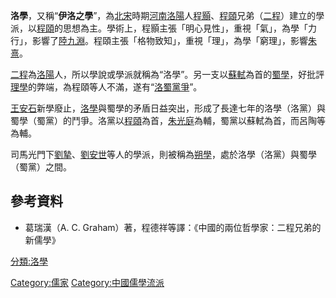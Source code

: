 {{copyedit|time=2019-05-21T05:52:47+00:00}}
'''洛學'''，又稱“'''伊洛之學'''”，為[[北宋|北宋]]時期[[河南|河南]][[洛陽|洛陽]]人[[程顥|程顥]]、[[程頤|程頤]]兄弟（[[二程|二程]]）建立的學派，以[[程頤|程頤]]的思想為主。學術上，程顥主張「明心見性」，重視「氣」，為學「力行」，影響了[[陸九淵|陸九淵]]。程頤主張「格物致知」，重視「理」，為學「窮理」，影響[[朱熹|朱熹]]。

[[二程|二程]]為[[洛陽|洛陽]]人，所以學說或學派就稱為“洛學”。另一支以[[蘇軾|蘇軾]]為首的[[蜀學|蜀學]]，好批評[[理學|理學]]的弊端，為程頤等人不滿，遂有“[[洛蜀黨爭|洛蜀黨爭]]”。

[[王安石|王安石]]新學廢止，[[洛學|洛學]]與蜀學的矛盾日益突出，形成了長達七年的洛學（洛黨）與蜀學（蜀黨）的鬥爭。洛黨以[[程頤|程頤]]為首，[[朱光庭|朱光庭]]為輔，蜀黨以蘇軾為首，而呂陶等為輔。

司馬光門下[[劉摯|劉摯]]、[[劉安世|劉安世]]等人的學派，則被稱為[[朔學|朔學]]，處於洛學（洛黨）與蜀學（蜀黨）之間。

==參考資料==
*葛瑞漢（A. C. Graham）著，程德祥等譯：《中國的兩位哲學家：二程兄弟的新儒學》

[[Category:儒家|Category:儒家]]
[[Category:中國儒學流派|Category:中國儒學流派]]
[[分類:洛學|分類:洛學]]